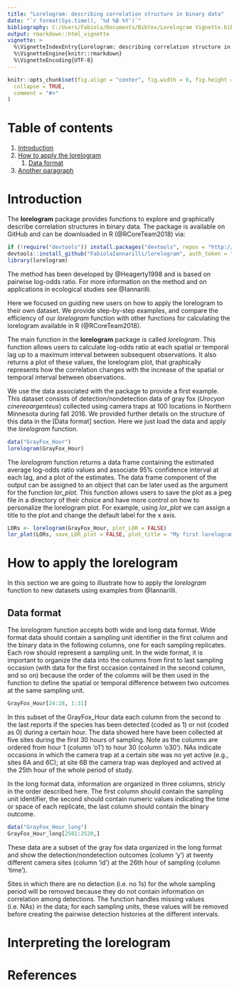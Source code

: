 ```yaml
---
title: "Lorelogram: describing correlation structure in binary data"
date: "`r format(Sys.time(), '%d %B %Y')`"
bibliography: C:/Users/Fabiola/Documents/Bibtex/Lorelogram Vignette.bib
output: rmarkdown::html_vignette
vignette: >
  %\VignetteIndexEntry{Lorelogram: describing correlation structure in binary data}
  %\VignetteEngine{knitr::rmarkdown}
  %\VignetteEncoding{UTF-8}
---
```

```r
knitr::opts_chunk$set(fig.align = "center", fig.width = 6, fig.height = 4, 
  collapse = TRUE,
  comment = "#>"
)
```



# Table of contents
1. [Introduction](#introduction)
2. [How to apply the lorelogram](#paragraph1)
    1. [Data format](#subparagraph1)
3. [Another paragraph](#paragraph2)




# Introduction <a name="introduction"></a>

The __lorelogram__ package provides functions to explore and graphically describe correlation structures in binary data. The package is available on GitHub and can be downloaded in R (@RCoreTeam2018) via:

```r
if (!require("devtools")) install.packages("devtools", repos = "http://cran.us.r-project.org", dependencies = "Imports")
devtools::install_github("FabiolaIannarilli/lorelogram", auth_token = "69451dbc8b643e18d5e25b488e0a485b59a93512") 
library(lorelogram)
```


The method has been developed by @Heagerty1998 and is based on pairwise log-odds ratio. For more information on the method and on applications in ecological studies see @Iannarilli.

Here we focused on guiding new users on how to apply the lorelogram to their own dataset. We provide step-by-step examples, and compare the efficiency of our _lorelogram_ function with other functions for calculating the lorelogram available in R (@RCoreTeam2018). 

The main function in the __lorelogram__ package is called _lorelogram_. This function allows users to calculate log-odds ratio at each spatial or temporal lag up to a maximum interval between subsequent observations. It also returns a plot of these values, the lorelogram plot, that graphically represents how the correlation changes with the increase of the spatial or temporal interval between observations. 

We use the data associated with the package to provide a first example. This dataset consists of detection/nondetection data of gray fox (_Urocyon cinereoargenteus_) collected using camera traps at 100 locations in Northern Minnesota during fall 2016. We provided further details on the structure of this data in the [Data format] section. Here we just load the data and apply the _lorelogram_ function. 

```r
data("GrayFox_Hour")
lorelogram(GrayFox_Hour)
```

The _lorelogram_ function returns a data frame containing the estimated average log-odds ratio values and associate 95% confidence interval at each lag, and a plot of the estimates. The data frame component of the output can be assigned to an object that can be later used as the argument for the function _lor_plot_. This function allows users to save the plot as a jpeg file in a directory of their choice and have more control on how to personalize the lorelogram plot. For example, using _lor_plot_ we can assign a title to the plot and change the default label for the x axis.

```r
LORs <- lorelogram(GrayFox_Hour, plot_LOR = FALSE)
lor_plot(LORs, save_LOR_plot = FALSE, plot_title = "My first lorelogram", plot_x_title = "Lag (Hour)", colour="red")
```

# How to apply the lorelogram

In this section we are going to illustrate how to apply the _lorelogram_ function to new datasets using examples from @Iannarilli.  

## Data format <a name="data format"></a>

The _lorelogram_ function accepts both wide and long data format. Wide format data should contain a sampling unit identifier in the first column and the binary data in the following columns, one for each sampling replicates. Each row should represent a sampling unit. In the wide format, it is important to organize the data into the columns from first to last sampling occasion (with data for the first occasion contained in the second column, and so on) because the order of the columns will be then used in the function to define the spatial or temporal difference between two outcomes at the same sampling unit.
```r
GrayFox_Hour[24:28, 1:31]
```
In this subset of the GrayFox_Hour data each column from the second to the last reports if the species has been detected (coded as 1) or not (coded as 0) during a certain hour. The data showed here have been collected at five sites during the first 30 hours of sampling. Note as the columns are ordered from hour 1 (column 'o1') to hour 30 (column 'o30'). NAs indicate occasions in which the camera trap at a certain site was no yet active (e.g., sites 6A and 6C); at site 6B the camera trap was deployed and actived at the 25th hour of the whole period of study. 

In the long format data, information are organized in three columns, stricly in the order described here. The first column should contain the sampling unit identifier, the second should contain numeric values indicating the time or space of each replicate, the last column should contain the binary outcome.  
```r
data("GrayFox_Hour_long")
GrayFox_Hour_long[2501:2520,]
```
These data are a subset of the gray fox data organized in the long format and show the detection/nondetection outcomes (column 'y') at twenty different camera sites (column 'id') at the 26th hour of sampling (column 'time'). 

Sites in which there are no detection (i.e. no 1s) for the whole sampling period will be removed because they do not contain information on correlation among detections. The function handles missing values (i.e. NAs) in the data; for each sampling units, these values will be removed before creating the pairwise detection histories at the different intervals.

# Interpreting the lorelogram






# References
